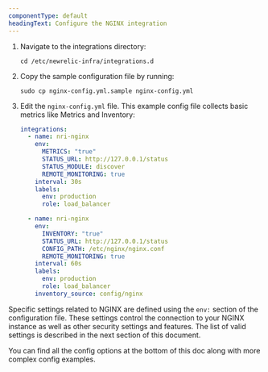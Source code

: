 ```yaml
---
componentType: default
headingText: Configure the NGINX integration 
---
```


1. Navigate to the integrations directory:

   ```shell
   cd /etc/newrelic-infra/integrations.d
   ```

2. Copy the sample configuration file by running:

   ```shell
   sudo cp nginx-config.yml.sample nginx-config.yml
   ```

3. Edit the `nginx-config.yml` file. This example config file collects basic metrics like Metrics and Inventory:

   ```yml
   integrations:
     - name: nri-nginx
       env:
         METRICS: "true"
         STATUS_URL: http://127.0.0.1/status
         STATUS_MODULE: discover
         REMOTE_MONITORING: true
       interval: 30s
       labels:
         env: production
         role: load_balancer

     - name: nri-nginx
       env:
         INVENTORY: "true"
         STATUS_URL: http://127.0.0.1/status
         CONFIG_PATH: /etc/nginx/nginx.conf
         REMOTE_MONITORING: true
       interval: 60s
       labels:
         env: production
         role: load_balancer
       inventory_source: config/nginx
   ```

Specific settings related to NGINX are defined using the `env:` section of the configuration file. These settings control the connection to your NGINX instance as well as other security settings and features. The list of valid settings is described in the next section of this document.

You can find all the config options at the bottom of this doc along with more complex config examples.
